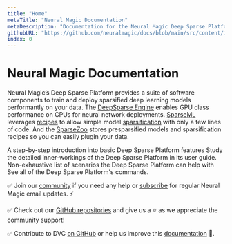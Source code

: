 ```yaml
---
title: "Home"
metaTitle: "Neural Magic Documentation"
metaDescription: "Documentation for the Neural Magic Deep Sparse Platform a suite of software components to train and deploy sparsified deep learning models performantly on your data"
githubURL: "https://github.com/neuralmagic/docs/blob/main/src/content/index.mdx"
index: 0
---
```


# Neural Magic Documentation

Neural Magic’s Deep Sparse Platform provides a suite of software components to train and deploy sparsified deep learning models performantly on your data.
The [DeepSparse Engine](/products/deepsparse) enables GPU class performance on CPUs for neural network deployments.
[SparseML](/products/sparseml) leverages [recipes](/user-guide/what-are-recipes) to allow simple model [sparsification](/user-guide/what-is-sparsification) with only a few lines of code.
And the [SparseZoo](/products/sparsezoo) stores presparsified models and sparsification recipes so you can easily plugin your data.

<LinkCards>
  <LinkCard href="/doc/get-started" heading="Get Started">
    A step-by-step introduction into basic Deep Sparse Platform features
  </LinkCard>

  <LinkCard href="/doc/user-guide" heading="User Guide">
    Study the detailed inner-workings of the Deep Sparse Platform in its user guide.
  </LinkCard>

  <LinkCard href="/doc/use-cases" heading="Use Cases">
    Non-exhaustive list of scenarios the Deep Sparse Platform can help with
  </LinkCard>

  <LinkCard href="/doc/command-reference" heading="Command Reference">
    See all of the Deep Sparse Platform's commands.
  </LinkCard>
</LinkCards>

✅ Join our [community](https://join.slack.com/t/discuss-neuralmagic/shared_invite/zt-q1a1cnvo-YBoICSIw3L1dmQpjBeDurQ) if you need any help
or [subscribe](https://neuralmagic.com/deep-sparse-community/#subscribe) for regular Neural Magic email updates. ⚡

✅ Check out our [GitHub repositories](https://github.com/neuralmagic) and give us a ⭐ as we appreciate the community support!

✅ Contribute to DVC [on GitHub](https://github.com/neuralmagic) or help us improve this [documentation](https://github.com/neuralmagic/docs) 🙏.
